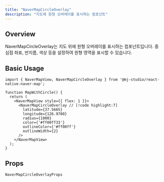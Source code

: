 ```yaml
---
title: "NaverMapCircleOverlay"
description: "지도에 원형 오버레이를 표시하는 컴포넌트"
---
```


## Overview

NaverMapCircleOverlay는 지도 위에 원형 오버레이를 표시하는 컴포넌트입니다.
중심점 좌표, 반지름, 색상 등을 설정하여 원형 영역을 표시할 수 있습니다.

## Basic Usage

```tsx
import { NaverMapView, NaverMapCircleOverlay } from '@mj-studio/react-native-naver-map';

function MapWithCircle() {
  return (
    <NaverMapView style={{ flex: 1 }}>
      <NaverMapCircleOverlay // [!code highlight:7]
        latitude={37.5665}
        longitude={126.9780}
        radius={1000}
        color={'#ff00ff33'}
        outlineColor={'#ff00ff'}
        outlineWidth={2}
      />
    </NaverMapView>
  );
}
```

## Props

`NaverMapCircleOverlayProps`

<AutoTypeTable path="../src/component/NaverMapCircleOverlay.tsx" name="NaverMapCircleOverlayProps" />
